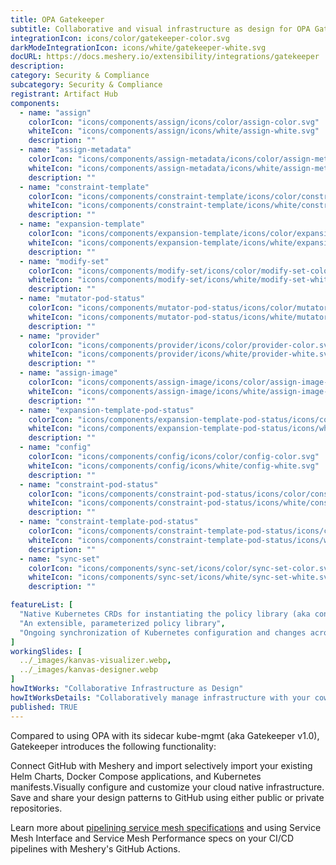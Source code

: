 ---
title: OPA Gatekeeper
subtitle: Collaborative and visual infrastructure as design for OPA Gatekeeper
integrationIcon: icons/color/gatekeeper-color.svg
darkModeIntegrationIcon: icons/white/gatekeeper-white.svg
docURL: https://docs.meshery.io/extensibility/integrations/gatekeeper
description: 
category: Security & Compliance
subcategory: Security & Compliance
registrant: Artifact Hub
components:
  - name: "assign"
    colorIcon: "icons/components/assign/icons/color/assign-color.svg"
    whiteIcon: "icons/components/assign/icons/white/assign-white.svg"
    description: ""
  - name: "assign-metadata"
    colorIcon: "icons/components/assign-metadata/icons/color/assign-metadata-color.svg"
    whiteIcon: "icons/components/assign-metadata/icons/white/assign-metadata-white.svg"
    description: ""
  - name: "constraint-template"
    colorIcon: "icons/components/constraint-template/icons/color/constraint-template-color.svg"
    whiteIcon: "icons/components/constraint-template/icons/white/constraint-template-white.svg"
    description: ""
  - name: "expansion-template"
    colorIcon: "icons/components/expansion-template/icons/color/expansion-template-color.svg"
    whiteIcon: "icons/components/expansion-template/icons/white/expansion-template-white.svg"
    description: ""
  - name: "modify-set"
    colorIcon: "icons/components/modify-set/icons/color/modify-set-color.svg"
    whiteIcon: "icons/components/modify-set/icons/white/modify-set-white.svg"
    description: ""
  - name: "mutator-pod-status"
    colorIcon: "icons/components/mutator-pod-status/icons/color/mutator-pod-status-color.svg"
    whiteIcon: "icons/components/mutator-pod-status/icons/white/mutator-pod-status-white.svg"
    description: ""
  - name: "provider"
    colorIcon: "icons/components/provider/icons/color/provider-color.svg"
    whiteIcon: "icons/components/provider/icons/white/provider-white.svg"
    description: ""
  - name: "assign-image"
    colorIcon: "icons/components/assign-image/icons/color/assign-image-color.svg"
    whiteIcon: "icons/components/assign-image/icons/white/assign-image-white.svg"
    description: ""
  - name: "expansion-template-pod-status"
    colorIcon: "icons/components/expansion-template-pod-status/icons/color/expansion-template-pod-status-color.svg"
    whiteIcon: "icons/components/expansion-template-pod-status/icons/white/expansion-template-pod-status-white.svg"
    description: ""
  - name: "config"
    colorIcon: "icons/components/config/icons/color/config-color.svg"
    whiteIcon: "icons/components/config/icons/white/config-white.svg"
    description: ""
  - name: "constraint-pod-status"
    colorIcon: "icons/components/constraint-pod-status/icons/color/constraint-pod-status-color.svg"
    whiteIcon: "icons/components/constraint-pod-status/icons/white/constraint-pod-status-white.svg"
    description: ""
  - name: "constraint-template-pod-status"
    colorIcon: "icons/components/constraint-template-pod-status/icons/color/constraint-template-pod-status-color.svg"
    whiteIcon: "icons/components/constraint-template-pod-status/icons/white/constraint-template-pod-status-white.svg"
    description: ""
  - name: "sync-set"
    colorIcon: "icons/components/sync-set/icons/color/sync-set-color.svg"
    whiteIcon: "icons/components/sync-set/icons/white/sync-set-white.svg"
    description: ""

featureList: [
  "Native Kubernetes CRDs for instantiating the policy library (aka constraints)",
  "An extensible, parameterized policy library",
  "Ongoing synchronization of Kubernetes configuration and changes across any number of clusters."
]
workingSlides: [
  ../_images/kanvas-visualizer.webp,
  ../_images/kanvas-designer.webp
]
howItWorks: "Collaborative Infrastructure as Design"
howItWorksDetails: "Collaboratively manage infrastructure with your coworkers synchronously sharing the same designs."
published: TRUE
---
<p>
Compared to using OPA with its sidecar kube-mgmt (aka Gatekeeper v1.0), Gatekeeper introduces the following functionality:
</p>
<p>
    Connect GitHub with Meshery and import selectively import your existing Helm Charts, Docker Compose applications, and Kubernetes manifests.Visually configure and customize your cloud native infrastructure.
    Save and share your design patterns to GitHub using either public or private repositories.
</p>
<p>
    Learn more about <a href="/blog/service-mesh-specifications/pipelining-service-mesh-specifications">pipelining service mesh specifications</a> and using Service Mesh Interface and Service Mesh Performance specs on your CI/CD pipelines with Meshery's GitHub Actions.
</p>
